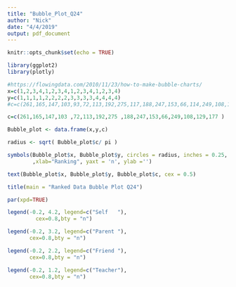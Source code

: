 ```yaml
---
title: "Bubble_Plot_Q24"
author: "Nick"
date: "4/4/2019"
output: pdf_document
---
```


```r
knitr::opts_chunk$set(echo = TRUE)
```


```r
library(ggplot2)
library(plotly)

#https://flowingdata.com/2010/11/23/how-to-make-bubble-charts/
x=c(1,2,3,4,1,2,3,4,1,2,3,4,1,2,3,4)
y=c(1,1,1,1,2,2,2,2,3,3,3,3,4,4,4,4)
#c=c(261,165,147,103,93,72,113,192,275,117,188,247,153,66,114,249,108,129,177,105)

c=c(261,165,147,103 ,72,113,192,275 ,188,247,153,66,249,108,129,177 )

Bubble_plot <- data.frame(x,y,c)

radius <- sqrt( Bubble_plot$c/ pi )

symbols(Bubble_plot$x, Bubble_plot$y, circles = radius, inches = 0.25, fg="white", bg="lightpink1"
        ,xlab="Ranking", yaxt = 'n', ylab ='')

text(Bubble_plot$x, Bubble_plot$y, Bubble_plot$c, cex = 0.5)

title(main = "Ranked Data Bubble Plot Q24")

par(xpd=TRUE)

legend(-0.2, 4.2, legend=c("Self   "),
         cex=0.8,bty = "n")

legend(-0.2, 3.2, legend=c("Parent "),
       cex=0.8,bty = "n")

legend(-0.2, 2.2, legend=c("Friend "),
       cex=0.8,bty = "n")

legend(-0.2, 1.2, legend=c("Teacher"),
       cex=0.8,bty = "n")


```

